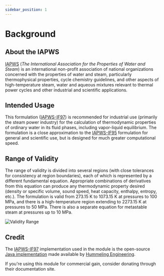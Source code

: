 ```yaml
---
sidebar_position: 1
---
```



# Background

## About the IAPWS
[IAPWS] (_The International Association for the Properties of Water and Steam_) is an international non-profit association of national organizations concerned with the properties of water and steam, particularly thermophysical properties, cycle chemistry guidelines, and other aspects of high-temperature steam, water and aqueous mixtures relevant to thermal power cycles and other industrial and scientific applications.

## Intended Usage
This formulation ([IAPWS-IF97]) is recommended for industrial use (primarily the steam power industry) for the calculation of thermodynamic properties of ordinary water in its fluid phases, including vapor-liquid equilibrium.
The formulation is a close approximation to the [IAPWS-IF95] formulation for general and scientific use, but is designed for much greater computational speed. 


## Range of Validity
The range of validity is divided into several regions (with close tolerances for consistency at region boundaries), each of which is represented by a different fundamental equation. 
Appropriate combinations of derivatives from this equation can produce any thermodynamic property desired (density or specific volume, sound speed, heat capacity, enthalpy, entropy, etc.).
The formulation is valid from 273.15 K to 1073.15 K at pressures to 100 MPa, and there is a high-temperature region extending to 2273.15 K at pressures to 50 MPa. 
There is also a separate equation for metastable steam at pressures up to 10 MPa.

![Validity Range](/embr-thermo/if97-regions.png)

## Credit
The [IAPWS-IF97] implementation used in the module is the open-source [Java implementation] made available by [Hummeling Engineering].

If you're using this module for commercial gain, consider donating through their documentation site.

[Java implementation]: https://www.if97.software/
[Hummeling Engineering]: https://www.hummeling.com/
[IAPWS]: https://iapws.org/
[IAPWS-IF97]: http://www.iapws.org/relguide/IF97-Rev.html
[IAPWS-IF95]: http://www.iapws.org/relguide/IAPWS-95.html